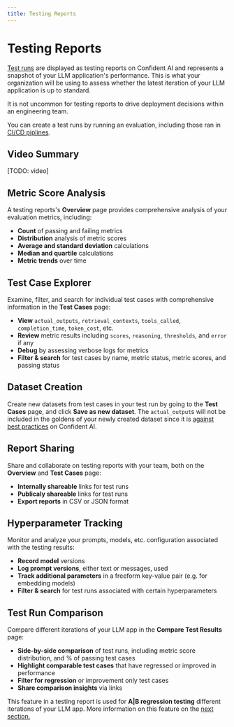 ```yaml
---
title: Testing Reports
---
```



# Testing Reports

[Test runs](/concepts/test-runs) are displayed as testing reports on Confident AI and represents a snapshot of your LLM application's performance. This is what your organization will be using to assess whether the latest iteration of your LLM application is up to standard.

<Callout>
  It is not uncommon for testing reports to drive deployment decisions within an
  engineering team.
</Callout>

You can create a test runs by running an evaluation, including those ran in [CI/CD piplines](/evaluation/unit-testing-in-cicd).

## Video Summary

[TODO: video]

## Metric Score Analysis

A testing reports's **Overview** page provides comprehensive analysis of your evaluation metrics, including:

- **Count** of passing and failing metrics
- **Distribution** analysis of metric scores
- **Average and standard deviation** calculations
- **Median and quartile** calculations
- **Metric trends** over time

## Test Case Explorer

Examine, filter, and search for individual test cases with comprehensive information in the **Test Cases** page:

- **View** `actual_outputs`, `retrieval_contexts`, `tools_called`, `completion_time`, `token_cost`, etc.
- **Review** metric results including `scores`, `reasoning`, `thresholds`, and `error` if any
- **Debug** by assessing verbose logs for metrics
- **Filter & search** for test cases by name, metric status, metric scores, and passing status

## Dataset Creation

Create new datasets from test cases in your test run by going to the **Test Cases** page, and click **Save as new dataset**. The `actual_output`s will not be included in the goldens of your newly created dataset since it is [against best practices](/concepts/datasets#why-shouldnt-goldens-contain-actual_output) on Confident AI.

## Report Sharing

Share and collaborate on testing reports with your team, both on the **Overview** and **Test Cases** page:

- **Internally shareable** links for test runs
- **Publicaly shareable** links for test runs
- **Export reports** in CSV or JSON format

## Hyperparameter Tracking

Monitor and analyze your prompts, models, etc. configuration associated with the testing results:

- **Record model** versions
- **Log prompt versions**, either text or messages, used
- **Track additional parameters** in a freeform key-value pair (e.g. for embedding models)
- **Filter & search** for test runs associated with certain hyperparameters

## Test Run Comparison

Compare different iterations of your LLM app in the **Compare Test Results** page:

- **Side-by-side comparison** of test runs, including metric score distribution, and % of passing test cases
- **Highlight comparable test cases** that have regressed or improved in performance
- **Filter for regression** or improvement only test cases
- **Share comparison insights** via links

This feature in a testing report is used for **A|B regression testing** different iterations of your LLM app. More information on this feature on the [next section.](/evaluations/ab-regression-testing)
